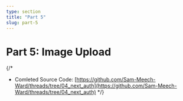 ```yaml
---
type: section
title: "Part 5"
slug: part-5
---
```


# Part 5: Image Upload
{/* 
- Comleted Source Code: [https://github.com/Sam-Meech-Ward/threads/tree/04_next_auth](https://github.com/Sam-Meech-Ward/threads/tree/04_next_auth) */}